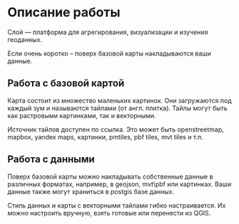 # Описание работы

Слой — платформа для агрегирования, визуализации и изучения геоданных.

Если очень коротко – поверх базовой карты накладываются ваши данные.

## Работа с базовой картой

Карта состоит из множество маленьких картинок. Они загружаются под каждый зум и называются тайлами (от англ. плитка). Тайлы могут быть как растровыми картинками, так и векторными.

Источник тайлов доступен по ссылка. Это может быть openstreetmap, mapbox, yandex maps, картинки, pmtiles, pbf tiles, mvt tiles и т.п.

## Работа с данными

Поверх базовой карты можно накладывать собственные данные в различных форматах, например, в geojson, mvt\pbf или картинках. Ваши данные также могут храниться в postgis базе данных.

Стиль данных и карты с векторными тайлами гибко настраивается. Их можно настроить вручную, взять готовые или перенести из QGIS.

